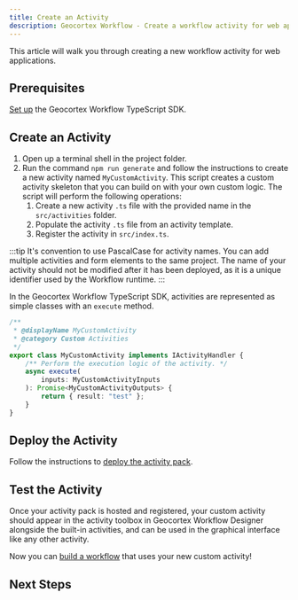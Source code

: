```yaml
---
title: Create an Activity
description: Geocortex Workflow - Create a workflow activity for web applications
---
```



This article will walk you through creating a new workflow activity for web applications.

## Prerequisites

[Set up](sdk-web-overview.mdx#overview) the Geocortex Workflow TypeScript SDK.

## Create an Activity

1. Open up a terminal shell in the project folder.
1. Run the command `npm run generate` and follow the instructions to create a new activity named `MyCustomActivity`. This script creates a custom activity skeleton that you can build on with your own custom logic. The script will perform the following operations:
    1. Create a new activity `.ts` file with the provided name in the `src/activities` folder.
    1. Populate the activity `.ts` file from an activity template.
    1. Register the activity in `src/index.ts`.

:::tip
It's convention to use PascalCase for activity names. You can add multiple activities and form elements to the same project.
The name of your activity should not be modified after it has been deployed, as it is a unique identifier used by the Workflow runtime.
:::

In the Geocortex Workflow TypeScript SDK, activities are represented as simple classes with an `execute` method.

```ts
/**
 * @displayName MyCustomActivity
 * @category Custom Activities
 */
export class MyCustomActivity implements IActivityHandler {
    /** Perform the execution logic of the activity. */
    async execute(
        inputs: MyCustomActivityInputs
    ): Promise<MyCustomActivityOutputs> {
        return { result: "test" };
    }
}
```

## Deploy the Activity

Follow the instructions to [deploy the activity pack](sdk-web-overview.mdx#deployment).

## Test the Activity

Once your activity pack is hosted and registered, your custom activity should appear in the activity toolbox in Geocortex Workflow Designer alongside the built-in activities, and can be used in the graphical interface like any other activity.

Now you can [build a workflow](https://docs.geocortex.com/workflow/latest/help/Default.htm#wf5/help/get-started.htm#Get_Started%3FTocPath%3DGet%2520Started%7C_____0) that uses your new custom activity!

## Next Steps

<UseCaseContainer>
    <UseCaseCard
        title="Calculate a Logarithm with a Custom Activity"
        description="Implement a custom activity that calculates the logarithm of a number"
        link={useBaseUrl(
            "docs/workflow/tutorial-web-calculate-logarithm-activity"
        )}
    />
    <UseCaseCard
        title="Activity Reference"
        description="Learn more about implementing custom activities"
        link={useBaseUrl("docs/workflow/sdk-web-activity-reference")}
    />
    <UseCaseCard
        title="lang-add-layer"
        description="lang-add-layer-description"
        link={useBaseUrl(
            "docs/workflow/tutorial-web-add-layer-to-map"
        )}
    />
    <UseCaseCard
        title="Use the ArcGIS API for JavaScript in an activity."
        description="Use the ArcGIS API for TypeScript in an activity or form element"
        link={useBaseUrl(
            "docs/workflow/sdk-web-integrating-the-arcgis-api"
        )}
    />
</UseCaseContainer>
